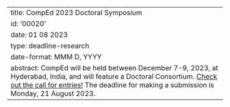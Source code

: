 ---
title: CompEd 2023 Doctoral Symposium
id: '00020'
date: 01 08 2023
type: deadline-research
date-format: MMM D, YYYY
abstract: CompEd will be held between December 7-9, 2023, at Hyderabad, India, and will feature a Doctoral Consortium. <a href="https://comped.acm.org/call-for-doctoral-consortium/">Check out the call for entries!</a> The deadline for making a submission is Monday, 21 August 2023.
---
